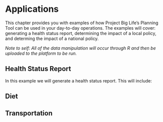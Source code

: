 # Applications

This chapter provides you with examples of how Project Big Life's Planning Tool can be used in your day-to-day operations. The examples will cover: generating a health status report, determining the impact of a local policy, and determing the impact of a national policy.

*Note to self: All of the data manipulation will occur through R and then be uploaded to the platform to be run.*

## Health Status Report
In this example we will generate a health status report. This will include:


## Diet

## Transportation
